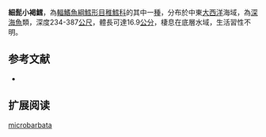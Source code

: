 {{Speciesbox
| name = 細髭小褐鱈
| image = 
| image_width = 250px
| status = NE
| status_system = iucn3.1
| trend = unknow
| genus = Physiculus
| species = microbarbata
| authority = [[Paulin_&_Matallanas|Paulin & Matallanas]], 1990
| synonyms = 
}}
'''細髭小褐鱈'''，為[[輻鰭魚綱|輻鰭魚綱]][[鱈形目|鱈形目]][[稚鱈科|稚鱈科]]的其中一[[種|種]]，分布於中東[[大西洋|大西洋]]海域，為[[深海魚|深海魚]]類，深度234-387[[公尺|公尺]]，體長可達16.9[[公分|公分]]，棲息在底層水域，生活習性不明。

==参考文献==
*{{FishBase_species|genus=Physiculus|species=microbarbata|year=2016|month=1}}

== 扩展阅读 ==
{{refbegin}}
{{wikispecies-inline|Physiculus microbarbata|細髭小褐鱈}}
{{refend}}
{{Taxonbar|from=Q1982581}}

[[Category:小褐鱈屬|microbarbata]]


{{鱈形目小作品}}